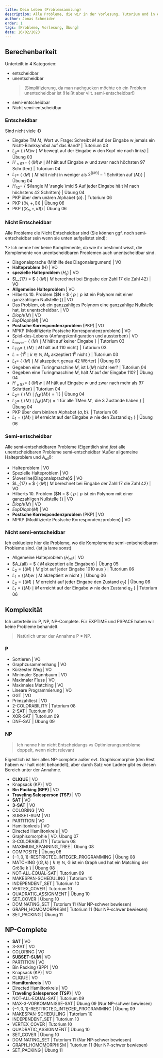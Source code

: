 ```yaml
---
title: Dein Leben (Problemsammlung)
description: Alle Probleme, die wir in der Vorlesung, Tutorium und in den Übungen gehabt haben.
author: Jonas Schneider
order: 1
tags: [Probleme, Vorlesung, Übung]
date: 16/02/2023
---
```


## Berechenbarkeit

Unterteilt in 4 Kategorien:

- entscheidbar
- unentscheidbar
  > (Simplifizierung, da man nachgucken möchte ob ein Problem unentscheidbar ist !Heißt aber vllt. semi-entscheidbar!)
- semi-entscheidbar
- Nicht semi-entscheidbar

### Entscheidbar

Sind nicht viele :D

- Eingabe TM _M_, Wort _w_. Frage: Schreibt _M_ auf der Eingabe w jemals ein Nicht-Blanksymbol auf das Band? | Tutorium 03
- $L_2 =$ \{ $\langle M \rangle w \mid M$ bewegt auf der Eingabe $w$ den Kopf nie nach links\} | Übung 03
- $H_{\le 97} =$ \{ $\langle M \rangle w \mid M$ hält auf Eingabe $w$ und zwar nach höchsten 97 Schritten\} | Tutorium 04
- $L_1 =$ \{ $\langle M \rangle \mid M$ hält nicht in weniger als $2^{|\langle M \rangle|}-1$ Schritten auf $\langle M \rangle$\} | Übung 04
- $H_{42} =$ \{ $\langle M \rangle \mid $ Auf jeder Eingabe hält M nach höchstens 42 Schritten\} | Übung 04
- PKP über dem unären Alphabet $\{a\}$. | Tutorium 06
- PKP $((\mathbb{N}, +, 0))$ | Übung 06
- PKP $((S_n, \circ, id))$ | Übung 06

### Nicht Entscheidbar

Alle Probleme die Nicht Entscheidbar sind (Sie können ggf. noch semi-entscheidbar sein wenn sie unten aufgelistet sind):

?> Ich nenne hier keine Komplemente, da wie ihr bestimmt wisst, die Komplemente von unentscheidbaren Problemen auch unentscheidbar sind.

- Diagonalsprache (Mithilfe des Diagonalargument) | VO
- **Halteproblem** (H) | VO
- **spezielle Halteproblem** ($H_\epsilon$) | VO
- $L_{17} = $ \{ $\langle M \rangle \mid$ _M_ berechnet bei Eingabe der Zahl 17 die Zahl 42} | VO
- **Allgemeine Halteproblem** | VO
- Hilberts 10. Problem ($N = $ \{ $p \mid p$ ist ein Polynom mit einer ganzzahligen Nullstelle \}) | VO
- Das Problem, ob ein ganzzahliges Polynom eine ganzzahlige Nullstelle hat, ist unentscheidbar. | VO
- $Dioph(M)$ | VO
- $ExpDioph(M)$ | VO
- **Postsche Korrespondenzproblem** (PKP) | VO
- MPKP (Modifizierte Postsche Korrespondenzproblem) | VO
- Spiel-des-Lebens (Anfangskonfiguration und aussterben) | VO
- $L_{never} =$ \{ $\langle M \rangle \mid M$ hält auf keiner Eingabe \} | Tutorium 03
- $L_{110} =$ \{ $\langle M \rangle \mid M$ hält auf 110 nicht\} | Tutorium 03
- $L = \{ 1^k \mid k \in \mathbb{N}, M_k$ akzeptiert $1^k$ nicht $\}$ | Tutorium 03
- $L_1 =$ \{ $\langle M \rangle \mid M$ akzeptiert genau 42 Wörter\} | Übung 03
- Gegeben eine Turingmaschine $M$, ist $L(M)$ nicht leer? | Tutorium 04
- Gegeben eine Turingmaschine $M$, hält $M$ auf der Eingabe 110? | Übung 04
- $H_{\ge 97} =$ \{ $\langle M \rangle w \mid M$ hält auf Eingabe $w$ und zwar nach mehr als 97 Schritten\} | Tutorium 04
- $L_2 =$ \{ $\langle M \rangle \mid f_M(\langle M \rangle)=1$ \} | Übung 04
- $L_2 =$ \{ $\langle M \rangle \mid f_M(\langle M' \rangle)=1$ für alle TMen $M'$, die 3 Zustände haben \} | Übung 04
- PKP über dem binären Alphabet $\{a,b\}$. | Tutorium 06
- $L_1 = \{ \langle M \rangle \mid M$ erreicht auf der Eingabe $w$ nie den Zustand $q_2$ $\}$ | Übung 06

### Semi-entscheidbar

Alle semi-entscheidbaren Probleme (Eigentlich sind _fast_ alle unentscheidbaren Probleme semi-entscheidbar !Außer allgemeine Halteproblem und $A_{all}$!):

- Halteproblem | VO
- Spezielle Halteproblem | VO
- $\overline{Diagonalsprache}$ | VO
- $L_{17} = $ \{ $\langle M \rangle \mid$ _M_ berechnet bei Eingabe der Zahl 17 die Zahl 42} | VO
- Hilberts 10. Problem ($N = $ \{ $p \mid p$ ist ein Polynom mit einer ganzzahligen Nullstelle \}) | VO
- $Dioph(M)$ | VO
- $ExpDioph(M)$ | VO
- **Postsche Korrespondenzproblem** (PKP) | VO
- MPKP (Modifizierte Postsche Korrespondenzproblem) | VO

### Nicht semi-entscheidbar

Ich exkludiere hier die Probleme, wo die Komplemente semi-entscheidbaren Probleme sind. (ist ja lame sonst)

- Allgemeine Halteproblem ($H_{all}$) | VO
- $A_{all} = $ \{ $M$ akzeptiert alle Eingaben\} | Übung 05
- $L_2 = \{ \langle M \rangle \mid M$ gibt auf jeder Eingabe 1010 aus $\}$ | Tutorium 06
- $L_1 = \{ \langle M \rangle w \mid M$ akzeptiert $w$ nicht $\}$ | Übung 06
- $L_2 = \{ \langle M \rangle \mid M$ erreicht auf jeder Eingabe den Zustand $q_7 \}$ | Übung 06
- $L_1 = \{ \langle M \rangle \mid M$ erreicht auf der Eingabe $w$ nie den Zustand $q_2$ $\}$ | Tutorium 06

## Komplexität

Ich unterteile in: P, NP, NP-Complete. Für EXPTIME und PSPACE haben wir keine Probleme behandelt.

> Natürlich unter der Annahme P $\neq$ NP.

### P

- Sortieren | VO
- Graphzusammenhang | VO
- Kürzester Weg | VO
- Minimaler Spannbaum | VO
- Maximaler Fluss | VO
- Maximales Matching | VO
- Lineare Programmierung | VO
- GGT | VO
- Primzahltest | VO
- 2-COLORABILITY | Tutorium 08
- 2-SAT | Tutorium 09
- XOR-SAT | Tutorium 09
- DNF-SAT | Übung 09

### NP

> Ich nenne hier nicht Entscheidungs vs Optimierungsprobleme doppelt, wenn nicht relevant

Eigentlich ist hier alles NP-complete außer evt. Graphisomorphie (den Rest habem wir halt nicht behandelt), aber durch Satz von Ladner gibt es diesen Bereich unter der Annahme.

- **CLIQUE** | VO
- Knapsack (KP) | VO
- **Bin Packing (BPP)** | VO
- **Traveling Salesperson (TSP)** | VO
- **SAT** | VO
- **3-SAT** | VO
- COLORING | VO
- SUBSET-SUM | VO
- PARTITION | VO
- Hamiltonkreis | VO
- Directed Hamiltonkreis | VO
- Graphisomorphie | VO, Übung 07
- 3-COLORABILITY | Tutorium 08
- MAXIMUM_SPANNING_TREE | Übung 08
- COMPOSITE | Übung 08
- $\{-1, 0, 1\}$-RESTRICTED_INTEGER_PROGRAMMING | Übung 08
- MATCHING $\{(G, k) \mid k \in \mathbb{N}$, G ist ein Graph und hat ein Matching der Größe k $\}$ | Übung 08
- NOT-ALL-EQUAL-SAT | Tutorium 09
- MAKESPAN-SCHEDULING | Tutorium 10
- INDEPENDENT_SET | Tutorium 10
- VERTEX_COVER | Tutorium 10
- QUADRATIC_ASSIGNMENT | Übung 10
- SET_COVER | Übung 10
- DOMINATING_SET | Tutorium 11 (Nur NP-schwer bewiesen)
- GRAPH_HOMOMORPHISM | Tutorium 11 (Nur NP-schwer bewiesen)
- SET_PACKING | Übung 11

## NP-Complete

- **SAT** | VO
- 3-SAT | VO
- COLORING | VO
- **SUBSET-SUM** | VO
- PARTITION | VO
- Bin Packing (BPP) | VO
- Knapsack (KP) | VO
- CLIQUE | VO
- **Hamiltonkreis** | VO
- Directed Hamiltonkreis | VO
- **Traveling Salesperson (TSP)** | VO
- NOT-ALL-EQUAL-SAT | Tutorium 09
- MAX-3-VORKOMMNISSE-SAT | Übung 09 (Nur NP-schwer bewiesen)
- $\{-1, 0, 1\}$-RESTRICTED_INTEGER_PROGRAMMING | Übung 09
- MAKESPAN-SCHEDULING | Tutorium 10
- INDEPENDENT_SET | Tutorium 10
- VERTEX_COVER | Tutorium 10
- QUADRATIC_ASSIGNMENT | Übung 10
- SET_COVER | Übung 10
- DOMINATING_SET | Tutorium 11 (Nur NP-schwer bewiesen)
- GRAPH_HOMOMORPHISM | Tutorium 11 (Nur NP-schwer bewiesen)
- SET_PACKING | Übung 11
